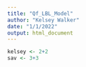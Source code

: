 ```yaml
---
title: "Qf_LBL_Model"
author: "Kelsey Walker"
date: "1/1/2022"
output: html_document
---
```


```r
kelsey <- 2+2
sav <- 3+3
```

